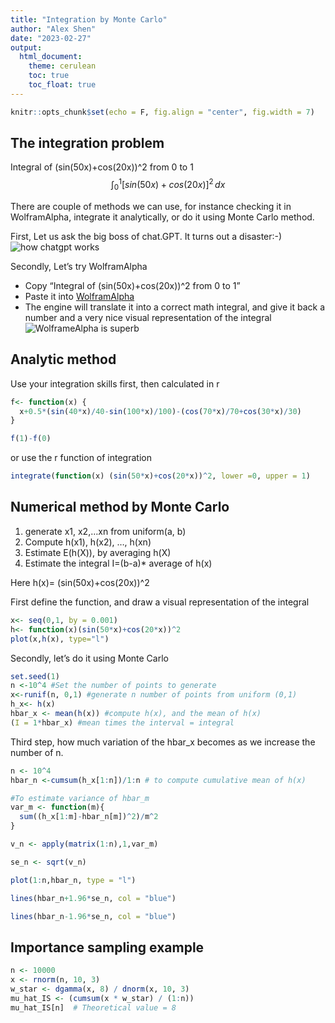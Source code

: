 ```yaml
---
title: "Integration by Monte Carlo"
author: "Alex Shen"
date: "2023-02-27"
output:
  html_document:
    theme: cerulean
    toc: true
    toc_float: true
---
```


```r
knitr::opts_chunk$set(echo = F, fig.align = "center", fig.width = 7)
```

## The integration problem

Integral of (sin(50x)+cos(20x))\^2 from 0 to 1
$$\int_0^1 [sin(50x)+cos(20x)]^2 \, dx$$

There are couple of methods we can use, for instance checking it in WolframAlpha, integrate it analytically, or do it using Monte Carlo method.

First, Let us ask the big boss of chat.GPT. It turns out a disaster:-)
![how chatgpt works](./fig/chat.gpt.png)

Secondly, Let's try WolframAlpha

- Copy "Integral of (sin(50x)+cos(20x))\^2 from 0 to 1"
- Paste it into [WolframAlpha](https://www.wolframalpha.com/)
- The engine will translate it into a correct math integral, and give it back a number and a very nice visual representation of the integral
![WolframeAlpha is superb](./fig/math.fig.jpg)


## Analytic method

Use your integration skills first, then calculated in r
\begin{align*}
I  =  & \int_0^1 [sin(50x)+cos(20x)]^2 \, dx\\
&=\int_0^1 [sin^2(50x)+cos^2(20x)+2sin(50x)cos(20x)]\, dx\\
&=\int_0^1 [\frac{1-cos(100x)}{2}+\frac{1+cos(40x)}{2}+sin(50x+20x)+sin(50x-20x)]\, dx\\
&=\left[\frac{1}{2}x-\frac{1}{2}\frac{sin(100x)}{100}+\frac{1}{2}x+\frac{1}{2}\frac{sin(40x)}{40}-\frac{cos(70x)}{70}-\frac{cos(30x)}{30}\right]_{x=0}^{x=1}
\end{align*}

```r
f<- function(x) {
  x+0.5*(sin(40*x)/40-sin(100*x)/100)-(cos(70*x)/70+cos(30*x)/30)
}

f(1)-f(0)

```

or use the r function of integration

```r
integrate(function(x) (sin(50*x)+cos(20*x))^2, lower =0, upper = 1)
```

## Numerical method by Monte Carlo

1.  generate x1, x2,...xn from uniform(a, b)
2.  Compute h(x1), h(x2), ..., h(xn)
3.  Estimate E(h(X)), by averaging h(X)
4.  Estimate the integral I=(b-a)\* average of h(x)

Here h(x)= (sin(50x)+cos(20x))\^2

First define the function, and draw a visual representation of the integral

```r
x<- seq(0,1, by = 0.001)
h<- function(x)(sin(50*x)+cos(20*x))^2
plot(x,h(x), type="l")
```
Secondly, let's do it using Monte Carlo

```r
set.seed(1) 
n <-10^4 #Set the number of points to generate
x<-runif(n, 0,1) #generate n number of points from uniform (0,1)
h_x<- h(x)
hbar_x <- mean(h(x)) #compute h(x), and the mean of h(x)
(I = 1*hbar_x) #mean times the interval = integral
```

Third step, how much variation of the hbar_x becomes as we increase the number of n.
```r
n <- 10^4
hbar_n <-cumsum(h_x[1:n])/1:n # to compute cumulative mean of h(x)

#To estimate variance of hbar_m
var_m <- function(m){
  sum((h_x[1:m]-hbar_n[m])^2)/m^2
}

v_n <- apply(matrix(1:n),1,var_m)

se_n <- sqrt(v_n)

plot(1:n,hbar_n, type = "l")

lines(hbar_n+1.96*se_n, col = "blue")

lines(hbar_n-1.96*se_n, col = "blue")
```

## Importance sampling example

```r
n <- 10000
x <- rnorm(n, 10, 3)
w_star <- dgamma(x, 8) / dnorm(x, 10, 3) 
mu_hat_IS <- (cumsum(x * w_star) / (1:n))
mu_hat_IS[n]  # Theoretical value = 8
```
